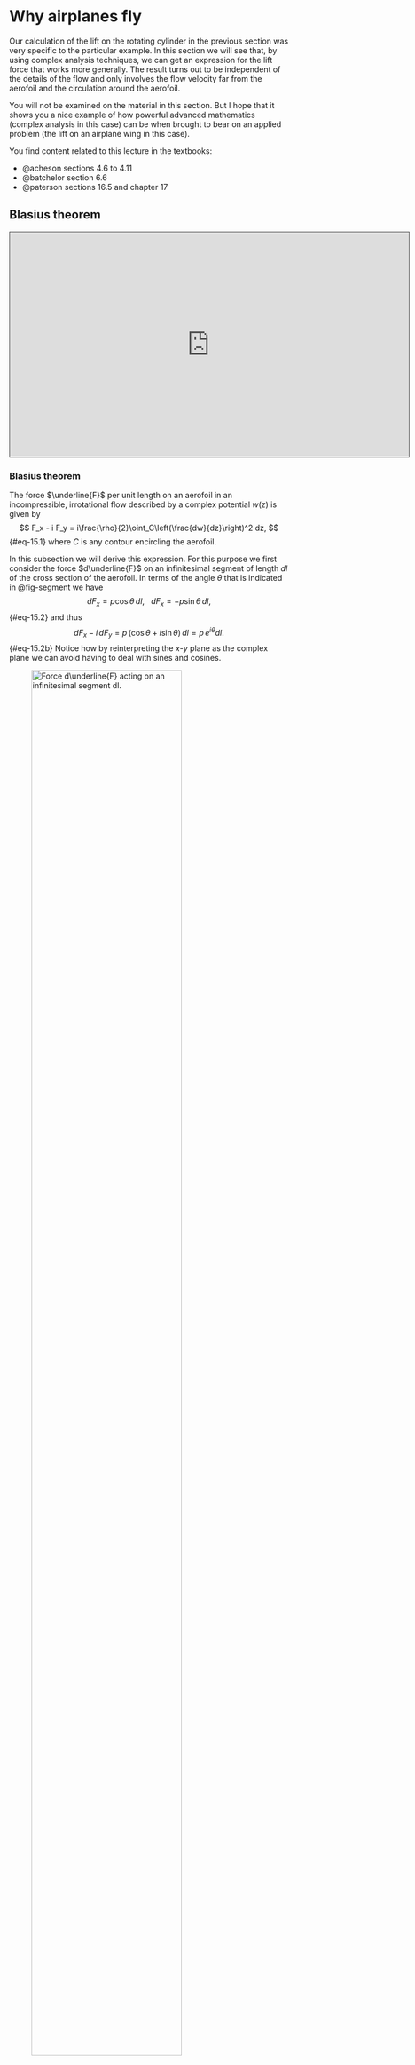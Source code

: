 # Why airplanes fly
Our calculation of the lift on the rotating cylinder in the previous section was
very specific to the particular example. In this section we will see that, by
using complex analysis techniques, we can get an expression for the lift force
that works more generally. The result turns out to be independent of the details
of the flow and only involves the flow velocity far from the aerofoil and the
circulation around the aerofoil.

You will not be examined on the material in this section. But I hope that it
shows you a nice example of how powerful advanced mathematics (complex analysis in this case) can be when brought to bear on an applied problem (the lift on an airplane wing in this case).

You find content related to this lecture in the textbooks:

- @acheson sections 4.6 to 4.11
- @batchelor section 6.6
- @paterson sections 16.5 and chapter 17

## Blasius theorem

<iframe src="https://york.cloud.panopto.eu/Panopto/Pages/Embed.aspx?id=fc8eebf5-0440-4a46-abb9-af790127db86&autoplay=false&offerviewer=true&showtitle=true&showbrand=false&captions=true&interactivity=all" height="405" width="720" style="border: 1px solid #464646;" allowfullscreen allow="autoplay"></iframe>

::: {#thm-blasius}
### Blasius theorem 
The force $\underline{F}$ per unit length on an aerofoil in an incompressible,
irrotational flow described by a complex potential $w(z)$ is given by
$$
F_x - i F_y = i\frac{\rho}{2}\oint_C\left(\frac{dw}{dz}\right)^2 dz,
$$ {#eq-15.1}
where $C$ is any contour encircling the aerofoil.
:::

In this subsection we will derive this expression. For this purpose we first
consider the force $d\underline{F}$ on an infinitesimal segment of length $dl$
of the cross section of the aerofoil. In terms of the angle $\theta$ that is
indicated in @fig-segment we have
$$
dF_x = p\cos\theta\,dl,~~~dF_x = -p\sin\theta\,dl,
$$ {#eq-15.2}
and thus
$$
dF_x - i\, dF_y = p\,(\cos\theta + i\sin\theta)\,dl = p\,e^{i\theta} dl.
$$ {#eq-15.2b}
Notice how by reinterpreting the $x$-$y$ plane as the complex plane we can
avoid having to deal with sines and cosines.

![Force $d\underline{F}$ acting on an infinitesimal segment $dl$.](aerofoil_segment.png){width=80% #fig-segment}

The flow is tangential to the aerofoil, so the velocity components are
$$
u_x=|u|\sin\theta,~~~u_y=|u|\cos\theta.
$$ {#eq-15.3}
We can relate that to the derivative of the complex potential,
$$
\frac{dw}{dz} = u_x-i u_y
=|u|\left(\sin\theta-i\cos\theta\right)=-i|u|e^{i\theta},
$$ {#eq-15.4}
and thus
$$
|u|=ie^{-i\theta}\frac{dw}{dz}.
$$ {#eq-15.5}
This makes it easy to calculate
$$
u^2=-e^{-2i\theta}\left(\frac{dw}{dz}\right)^2.
$$ {#eq-15.6}
We can use this in Bernoulli's theorem for irrotational flow (in the absence of body forces) to find the pressure
$$
p =-\frac{\rho}{2}u^2+constant=\frac{\rho}{2}e^{-2i\theta}\left(\frac{dw}{dz}\right)^2+constant.
$$ {#eq-15.7}
The value of the constant is irrelevant because only pressure differences create forces. Substituting this expression
$$\begin{split}
dF_x-i\,dF_y&=p(\cos\theta+i\sin\theta)dl =p e^{i\theta}\,dl\\
&= \frac{\rho}{2}\left(\frac{dw}{dz}\right)^2e^{-i\theta}dl \\
&= \frac{\rho}{2}\left(\frac{dw}{dz}\right)^2(\cos\theta\,dl -i\sin\theta\,dl)\\
&=i\,\frac{\rho}{2}\left(\frac{dw}{dz}\right)^2dz.
\end{split}$$ {#eq-15.8}
where we used that
$$
dx=-\sin\theta\,dl,~~dy=-\cos\theta\,dl~\text{ and }~dz=dx+i\,dy.
$$ {#eq-15.9}
We can now integrate this along the aerofoil to get the total force on the aerofoil as
$$
F_x-iF_y=i\,\frac{\rho}{2}\oint_C\left(\frac{dw}{dz}\right)^2dz.
$$ {#eq-15.10}
Because we are integrating a holomorphic function, the result will be the same
no matter which contour $C$ we are using, as long as it encircles the aerofoil
once in a counterclockwise direction. We have thus derived Blasius' theorem.


## Kutta-Joukowski lift theorem

<iframe src="https://york.cloud.panopto.eu/Panopto/Pages/Embed.aspx?id=c4830f0c-6356-4f16-ab8d-af790127db50&autoplay=false&offerviewer=true&showtitle=true&showbrand=false&captions=true&interactivity=all" height="405" width="720" style="border: 1px solid #464646;" allowfullscreen allow="autoplay"></iframe>

We now simplify the expression for the force acting on an aerofoil that we
derived in the previous subsection even further by considering the Laurent
expansion
$$
\frac{dw}{dz}=a_0+\frac{a_1}{z}+\frac{a_2}{z^2}+\cdots.
$$ {#eq-15.11}
(You can find a discussion of Laurent expansions in your
lecture notes from 'Functions of a complex argument'.) We know that the velocity
far away from the aerofoil (which we will denote as $\underline{u}(\infty)$) has
to be finite, and therefore the Laurent expansion of $dw/dz$ can not have any
terms with positive powers of $z$. Far away from the aerofoil we have
$$
\lim_{|z|\to\infty}\frac{dw}{dz}= a_0=u_x(\infty)-i\,u_y(\infty).
$$ {#eq-15.12}
We also get the Laurent expansion
$$
\left(\frac{dw}{dz}\right)^2dz=a_0^2+\frac{2a_0a_1}{z}+\frac{a_1^2+2a_0a_2}{z^2}+\dots.
$$ {#eq-15.13}
Using this in Blasius theorem and using Cauchy's residue theorem gives us
$$
F_x-iF_y=i\,\frac{\rho}{2}\oint_C\left(\frac{dw}{dz}\right)^2dz=-2\pi\rho\, a_0\,a_1.
$$ {#eq-fxy}
We get $a_1$ from the contour integral of $dw/dz$:
$$\begin{split}
2\pi i a_1&=\oint_C\frac{dw}{dz}dz=\oint_C(u_x-i\,u_y)(dx+i\,dy)\\
&=\oint(u_xdx+u_ydy)+\oint_C(iu_xdy-iu_ydx)\\
&=\oint_C\underline{u}\cdot d\underline{x}+i\oint_C\underline{\nabla}\psi\cdot d\underline{x}.
\end{split}$$ {#eq-15.15}
The second term vanishes. To see this consider integrating along the aerofoil.
Because the flow follows the surface of the aerofoil, this means that that
surface is a streamline. Thus the streamfunction $\psi$ is constant along the
contour, hence $\underline{\nabla}\psi\cdot d\underline{x}=0$. The remaining
first term is just the circulation $\Gamma$. Hence we have that
$$
a_1=\frac{\Gamma}{2\pi i}.
$$ {#eq-15.16}
Substituting our results for $a_0$ and $a_1$ into @eq-fxy  gives
$$
F_x-iF_y=i\rho(u_x(\infty)-i u_y(\infty))\Gamma,
$$ {#eq-15.17}
from which we can extract the real and imaginary parts to get our final result:
$$
F_x=\rho\,\Gamma u_y(\infty),~~~F_y=-\rho\,\Gamma u_x(\infty).
$$ {#eq-15.18}
As promised, the forces depend only on the circulation and the velocity far away from the aerofoil.

Let us check that this reproduces the results from @sec-magnus on the Magnus
effect. There we had $u_y(\infty)=0$ and thus $F_x=0$. Thus there is no drag
force. (In the real world of course there is drag, which will be created by the
turbulent wake behind the cylinder, but we are not modelling that.) We also had
$u_x(\infty)=a$ and $\Gamma=-2\pi b$ so that $F_y=2\pi\rho a b$, which
reproduces the old result in @eq-magnus .


## Conformal mappings

<iframe src="https://york.cloud.panopto.eu/Panopto/Pages/Embed.aspx?id=46c1c619-0459-4a00-ab17-af790127f7db&autoplay=false&offerviewer=true&showtitle=true&showbrand=false&captions=true&interactivity=all" height="405" width="720" style="border: 1px solid #464646;" allowfullscreen allow="autoplay"></iframe>

From the previous lecture we have a flow around a cylindrical aerofoil. We want
the flow around a less symmetrical shape that is rounded at the front but has a
tip at the end. This is illustrated in @fig-conformal. We are going to use a
conformal mapping that maps from one to the other.

![A conformal mapping $f$ from the region $D$ outside a disk $A$ to the region $\tilde{D}$ outside the cross section $\tilde{A}$ of an aerofoil.](conformal.png){width=90% #fig-conformal}

Let $A$ be the cross section of a cylindrical aerofoil, i.e., a closed disc,
with radius $R$, centred at $z=-\lambda$. Let $\tilde{A}$ be the desired cross
section of the aerofoil. Then $D=\mathbb{C}\setminus A$ and
$\tilde{D}=\mathbb{C}\setminus \tilde{A}$ are the regions outside the aerofoils.

Let $f:D\to\tilde{D}$ be a holomorphic invertible function. View this as a map
from the region in one complex plane to another, which we will refer to as the
$z$ plane and the $\tilde{z}$ plane respectively, where
$\tilde{z}=f(z)=\tilde{x}+i\tilde{y}$. We want to know what happens to the fluid
flow under this map. We introduce the complex potential on $\tilde{D}$ to be
everywhere identical to the complex potential at the corresponding point in $D$,
i.e.,
$$
 \tilde{w}(\tilde{z})=w(z)=w(f^{-1}(\tilde{z})).
$$ {#eq-15.19}
This is a holomorphic function on $\tilde{D}$. It gives us the vector potential
$\tilde{\phi}$ and the stream function $\tilde{\psi}$ on $\tilde{D}$ as usual:
$$
 \tilde{w}(\tilde{z})=\tilde{\phi}(\tilde{x},\tilde{y})+i\tilde{\psi}(\tilde{x},\tilde{y}).
$$ {#eq-15.20}
Because the stream function $\tilde{\psi}(\tilde{z})$ on $\tilde{D}$ takes the
same values as the original stream function $\psi$ on the corresponding point on
$D$, the stream lines on $D$ get mapped by $f$ to streamlines on $\tilde{D}$. We
can find the mapped velocity field on $\tilde{D}$ from the complex potential
$\tilde{w}$ as
$$\begin{split}
 \frac{d\tilde{w}}{d\tilde{z}}
 &=\tilde{u}_x-i\tilde{u}_y
 =\frac{d}{d\tilde{z}}w\left(f^{-1}(\tilde{z})\right)\\
 &=\frac{dw}{dz}\frac{df^{-1}(\tilde{z})}{d\tilde{z}}
 =\frac{dw/dz}{f'},
\end{split}$$ {#eq-uf}
where we used that the derivative of the inverse function $f^{-1}$ is the
reciprocal of the derivative of the function $f$. Thus we find that the
components of the velocity field are simply rescaled by $f'$ at every point.
 
We now consider how angles behave under the mapping $f$. See @fig-angles for a
drawing illustrating the following discussion. We consider an infinitesimal line
from some point $z_0$ to point $z_0+\delta z$ for some infinitesimally small
$\delta z$. This gets mapped into a line from $\tilde{z}_0=f(z_0)$ to
$$\begin{split}
 \tilde{z}_0+\delta\tilde{z}&=f(z_0+\delta z)\\
 &=f(z_0)+\delta z\,f'(z_0)+\frac{(\delta z)^2}{2}f''(z_0)+\\
 &\qquad\cdots 
 +\frac{(\delta z)^n}{n!}f^{(n)}(z_0)+\cdots
\end{split}$$ {#eq-15.22}
In the case where $f^{(n)}(z_0)=0$ for all $n<m$ and $f^{(m)}(z_0)\neq 0$ this
gives
$$
 \delta\tilde{z}=f(z_0+\delta z)=\frac{(\delta z)^m}{m!}f^{(m)}(z_0)+\text{ higher-order terms}.
$$ {#eq-15.23}
The higher-order terms can be neglected for infinitesimal $\delta z$. For the
angle that the line segments make with the horizontal we find
$$
 \operatorname{arg}(\delta \tilde{z})=m\,\operatorname{arg}(\delta z) + \operatorname{arg}(f^{(m)}(z_0)).
$$ {#eq-15.24}
 
![A figure illustrating the change in angle under the holomorphic mapping $f$.](angles.png){width=90% #fig-angles}
 
Let us now consider a second infinitesimal line element from $z_0$ to
$z_0+\delta z_2$, which gets mapped into a line from $\tilde{z}_0$ to
$\tilde{z}_0+\delta\tilde{z}_2$ and consider the angle
$$
 \theta = \operatorname{arg}(\delta z_2) - \operatorname{arg}(\delta z)
$$ {#eq-15.25}
between them. This gets mapped to
$$\begin{split}
 \tilde{\theta} &= \operatorname{arg}(\delta  \tilde{z}_2) - \operatorname{arg}(\delta  \tilde{z})\\
& =m\,\operatorname{arg}(\delta z_2) - m\,\operatorname{arg}(\delta z)=m\,\theta.
\end{split}$$ {#eq-mtheta}
Thus the angle is multiplied by the integer $m$. But $f'(z)\neq 0$ for all $z$
in $D$ because otherwise $f$ would not be invertible. Hence $m=1$ and all angles
are preserved. This is why such mappings by holomorphic invertible functions are
called __conformal mappings__.
 
## Joukouwski mapping

<iframe src="https://york.cloud.panopto.eu/Panopto/Pages/Embed.aspx?id=e6d96b10-ba14-488f-a2bd-af790127f7bc&autoplay=false&offerviewer=true&showtitle=true&showbrand=false&captions=true&interactivity=all" height="405" width="720" style="border: 1px solid #464646;" allowfullscreen allow="autoplay"></iframe>

We want the aerofoil to have a cusp at the trailing edge, see Figure
@fig-conformal. We will see soon why that is important. At the cusp the angle
between the upper and lower surfaces of the aerofoil is $2\pi$. In the original
cylindrical aerofoil the angle is everywhere equal to $\pi$. So we need to
choose a conformal map $f$ that, when extended to the surface of the aerofoil,
has a vanishing derivative at the point $c=R-\lambda$ but a non-vanishing second
derivative,
$$
f'(c)=0~~~\text{ and }~~~f''(c)\neq 0,
$$ {#eq-fc1}
because then, according to @eq-mtheta , the angles at $z=c$ are doubled.

We also want the conformal mapping to not affect the flow far away from the
aerofoil. We know from @eq-uf  that the velocity is scaled by a factor of $f'$,
so we need
$$
\lim_{|z|\to\infty}f'(z)=1.
$$ {#eq-fc2}

A function $f$ that satisfies the conditions in @eq-fc1  and  @eq-fc2 is
$$
f(z)=z-\frac{c^2}{z}.
$$ {#eq-15.29}
It is holomorphic on $D$ because the poles at $z=\pm c$ are not in $D$. The
point $z=-c$ lies inside the aerofoil and the point $z=c$ on its surface.

We now start with the flow around the cylinder discussed in the section on the
Magnus effect, described by the complex potential
$$
w(z)=a\left(z+\frac{R^2}{z}\right)+ib\log z.
$$ {#eq-15.30}
We rotate everything by an angle $\alpha$ counterclockwise and shift the centre
of the cylinder to the left by $\lambda$ . This is achieved by replacing $z$ by
$(z+\lambda)e^{-i\alpha}$. We also make the argument of the logarithm
dimensionless by dividing by $R$, see discussion in section @sec-units. This
thus gives the flow on the left in @fig-jou.

![The Joukowski mapping $f$ maps the flow around the cylinder to the flow around the aerofoil.](joukowski.png){width=90% #fig-jou}

We set $b=-\Gamma/(2\pi R)$.
So we use
$$
w(z)=a\left((z+\lambda)e^{-i\alpha}+\frac{R^2}{z+\lambda}e^{i\alpha}\right)-\frac{i\Gamma}{2\pi R}\log\frac{z+\lambda}{R}.
$$ {#eq-15.31}
From the derivative of this complex potential
$$
\frac{dw}{dz}=a\left(e^{-i\alpha}-\dfrac{R^2}{(z+\lambda)^2}e^{i\alpha}\right)-\dfrac{i\Gamma}{2\pi}\dfrac{1}{z+\lambda}
$$ {#eq-15.32}
we see that far away we have constant flow at an angle $\alpha$ to the horizontal:
$$\begin{split}
\lim_{|z|\to\infty}\frac{dw}{dz}
&=a\,e^{-i\alpha}=a\cos\alpha-ia\sin\alpha\\
&=u_x(\infty)-iu_y(\infty).
\end{split}$$ {#eq-15.33}
By calculating the contour integral along a contour surrounding the aerofoil  using Cauchy's residue theorem we find
that the circulation is
$$
\oint_C\frac{dw}{dz}dz=2\pi i\left(-\dfrac{i\Gamma}{2\pi}\right)=\Gamma.
$$ {#eq-15.34}

We can now use @eq-uf  to find the velocity field after applying the conformal mapping $f$:
$$\begin{split}
 \frac{d\tilde{w}}{d\tilde{z}}
 &=\frac{dw/dz}{f'}\\
 &=\frac{a\left(e^{-i\alpha}-\dfrac{R^2}{(z+\lambda)^2}e^{i\alpha}\right)-\dfrac{i\Gamma}{2\pi}\dfrac{1}{z+\lambda}}
 {1-\dfrac{(R-\lambda)^2}{z^2}}.
\end{split}$$ {#eq-15.35}
We note that due to the zero of the denominator at $z=R-\lambda$ the velocity is infinite at that point unless the numerator
vanishes at that point, i.e., unless
$$
\Gamma = -4\pi a R\sin\alpha.
$$ {#eq-15.36}
The cusp at the rear of the aerofoil forces the airflow to have this particular
amount of circulation.

We can therefore now use the Kutta-Joukowski theorem to determine the lift
force:
$$\begin{split}
F_x&=\rho\Gamma u_y(\infty)=4\pi\rho \,a^2\, R\sin\alpha(-\sin\alpha),\\
F_y&=-\rho\Gamma u_y(\infty)=4\pi\rho \,a^2\, R\sin\alpha(\cos\alpha).
\end{split}
$$ {#eq-15.37}

We used the fact that the mapping did not change the velocity far away and did
not change the circulation because $\tilde{w}(\tilde{z})=w(z)$ and thus
$$
\oint_C \frac{d\tilde{w}}{d\tilde{z}}d\tilde{z}=\oint_{f^{-1}(C)}\frac{dw}{dz}dz=\Gamma,
$$ {#eq-15.38}
due to the fact that the contour $f^{-1}(C)$ also surrounds the cylinder in the
counterclockwise direction.

We have thus found that the lift force is acting at an angle $\alpha$ to the
vertical and has a magnitude of
$$
4\pi\rho \,a^2\, R\sin\alpha.
$$ {#eq-15.39}
 